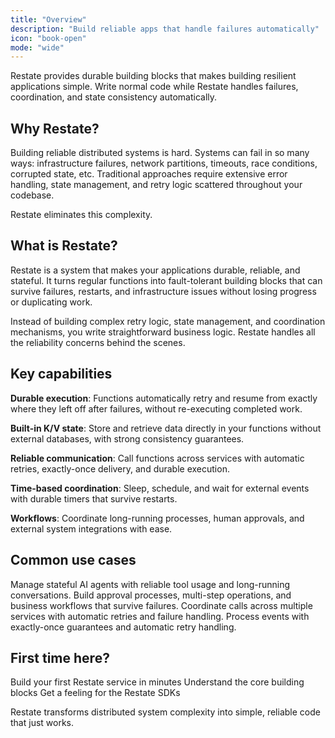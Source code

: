 ```yaml
---
title: "Overview"
description: "Build reliable apps that handle failures automatically"
icon: "book-open"
mode: "wide"
---
```


Restate provides durable building blocks that makes building resilient applications simple. Write normal code while Restate handles failures, coordination, and state consistency automatically.

## Why Restate?

Building reliable distributed systems is hard.
Systems can fail in so many ways: infrastructure failures, network partitions, timeouts, race conditions, corrupted state, etc. Traditional approaches require extensive error handling, state management, and retry logic scattered throughout your codebase.

Restate eliminates this complexity.

## What is Restate?

Restate is a system that makes your applications durable, reliable, and stateful. It turns regular functions into fault-tolerant building blocks that can survive failures, restarts, and infrastructure issues without losing progress or duplicating work.

Instead of building complex retry logic, state management, and coordination mechanisms, you write straightforward business logic. Restate handles all the reliability concerns behind the scenes.

## Key capabilities

**Durable execution**: Functions automatically retry and resume from exactly where they left off after failures, without re-executing completed work.

**Built-in K/V state**: Store and retrieve data directly in your functions without external databases, with strong consistency guarantees.

**Reliable communication**: Call functions across services with automatic retries, exactly-once delivery, and durable execution.

**Time-based coordination**: Sleep, schedule, and wait for external events with durable timers that survive restarts.

**Workflows**: Coordinate long-running processes, human approvals, and external system integrations with ease.

## Common use cases

<Columns cols={4}>
    <Card title="AI agent coordination" href="/use-cases/ai-agent-coordination" img={"/img/overview/ai_use_case.png"}>
        Manage stateful AI agents with reliable tool usage and long-running conversations.
    </Card>
    <Card title="Workflow automation" href="/use-cases/workflow-automation"  img={"/img/overview/workflows.svg"}>
        Build approval processes, multi-step operations, and business workflows that survive failures.
    </Card>
    <Card title="Microservice orchestration" href="/use-cases/microservice-orchestration" img={"/img/overview/microservices.svg"}>
        Coordinate calls across multiple services with automatic retries and failure handling.
    </Card>
    <Card title="Event processing" href="/use-cases/event-processing" img={"/img/overview/event_processing.svg"}>
        Process events with exactly-once guarantees and automatic retry handling.
    </Card>
</Columns>


## First time here?

<Columns cols={3}>
    <Card title="Quickstart" href="/quickstart" icon={"rocket"}>
        Build your first Restate service in minutes
    </Card>
    <Card title="Concepts" href="/basics/key-concepts" icon={"cube"}>
        Understand the core building blocks
    </Card>
    <Card title="Tour of Restate" href="/tour/ai-agents" icon={"graduation-cap"}>
        Get a feeling for the Restate SDKs
    </Card>
</Columns>

Restate transforms distributed system complexity into simple, reliable code that just works.